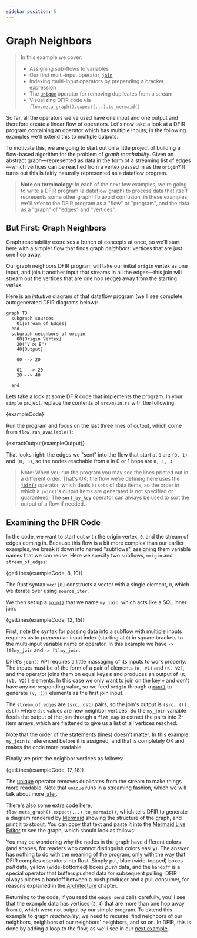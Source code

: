 ```yaml
---
sidebar_position: 5
---
```


# Graph Neighbors
> In this example we cover:
> * Assigning sub-flows to variables
> * Our first multi-input operator, [`join`](../syntax/surface_ops_gen.md#join)
> * Indexing multi-input operators by prepending a bracket expression
> * The [`unique`](../syntax/surface_ops_gen.md#unique) operator for removing duplicates from a stream
> * Visualizing DFIR code via `flow.meta_graph().expect(...).to_mermaid()`

So far, all the operators we've used have one input and one output and therefore
create a linear flow of operators. Let's now take a look at a DFIR program containing
an operator which has multiple inputs; in the following examples we'll extend this to
multiple outputs.

To motivate this, we are going to start out on a little project of building a flow-based algorithm
for the problem of *graph reachability*.
Given an abstract graph—represented as data in the form of a streaming list of edges—which
vertices can be reached from a vertex passed in as the `origin`? It turns out this is fairly
naturally represented as a dataflow program.

> **Note on terminology**: In each of the next few examples, we're going to write a DFIR program (a dataflow graph) to process data that itself represents some other graph! To avoid confusion, in these examples, we'll refer to the DFIR program as a "flow" or "program", and the data as a "graph" of "edges" and "vertices".

## But First: Graph Neighbors
Graph reachability exercises a bunch of concepts at once, so we'll start here with a simpler flow that
finds graph *neighbors*: vertices that are just one hop away.

Our graph neighbors DFIR program will take
our initial `origin` vertex as one input, and join it another input that streams in all the edges—this
join will stream out the vertices that are one hop (edge) away from the starting vertex.

Here is an *intuitive* diagram of that dataflow program (we'll see complete, autogenerated DFIR diagrams
below):
```mermaid
graph TD
  subgraph sources
    01[Stream of Edges]
  end
  subgraph neighbors of origin
    00[Origin Vertex]
    20("V ⨝ E")
    40[Output]

    00 --> 20

    01 ---> 20
    20 --> 40

  end
```

Lets take a look at some DFIR code that implements the program. In your `simple` project,
replace the contents of `src/main.rs` with the following:

<CodeBlock language="rust" showLineNumbers>{exampleCode}</CodeBlock>

Run the program and focus on the last three lines of output, which come from `flow.run_available()`:

<CodeBlock language="console">{extractOutput(exampleOutput)}</CodeBlock>

That looks right: the edges we "sent" into the flow that start at `0` are
`(0, 1)` and `(0, 3)`, so the nodes reachable from `0` in 0 or 1 hops are `0, 1, 3`.

> Note: When you run the program you may see the lines printed out in a different order. That's OK; the flow we're defining here uses the [`join()`](../syntax/surface_ops_gen.md#join) operator, which deals in `sets` of data items, so the order in which a `join()`'s output items are generated is not specified or guaranteed. The [`sort_by_key`](../syntax/surface_ops_gen.md#sort_by_key) operator can always be used to sort the output of a flow if needed.

## Examining the DFIR Code
In the code, we want to start out with the origin vertex, `0`,
and the stream of edges coming in. Because this flow is a bit more complex
than our earlier examples, we break it down into named "subflows", assigning them variable
names that we can reuse. Here we specify two subflows, `origin` and `stream_of_edges`:

<CodeBlock language="rust">{getLines(exampleCode, 8, 10)}</CodeBlock>

The Rust syntax `vec![0]` constructs a vector with a single element, `0`, which we iterate
over using `source_iter`.

We then set up a [`join()`](../syntax/surface_ops_gen.md#join) that we
name `my_join`, which acts like a SQL inner join.

<CodeBlock language="rust">{getLines(exampleCode, 12, 15)}</CodeBlock>

First, note the syntax for passing data into a subflow with multiple inputs requires us to *prepend*
an input index (starting at `0`) in square brackets to the multi-input variable name or operator.  In this example we have `-> [0]my_join`
and `-> [1]my_join`.

DFIR's `join()` API requires
a little massaging of its inputs to work properly.
The inputs must be of the form of a pair of elements `(K, V1)`
and `(K, V2)`, and the operator joins them on equal keys `K` and produces an
output of `(K, (V1, V2))` elements. In this case we only want to join on the key `v` and
don't have any corresponding value, so we feed `origin` through a [`map()`](../syntax/surface_ops_gen.md#map)
to generate `(v, ())` elements as the first join input.

The `stream_of_edges` are `(src, dst)` pairs,
so the join's output is `(src, ((), dst))` where `dst` values are new neighbor
vertices. So the `my_join` variable feeds the output of the join through a `flat_map` to extract the pairs into 2-item arrays, which are flattened to give us a list of all vertices reached.

Note that the order of the statements (lines) doesn't matter. In this example, `my_join` is
referenced before it is assigned, and that is completely OK and makes the code more readable.

Finally we print the neighbor vertices as follows:

<CodeBlock language="rust">{getLines(exampleCode, 17, 18)}</CodeBlock>

The [unique](../syntax/surface_ops_gen.md#unique) operator removes duplicates from the stream to make things more readable. Note that `unique` runs in a streaming fashion, which we will talk about more [later](./example_6_unreachability#strata-and-ticks).

There's
also some extra code here, `flow.meta_graph().expect(...).to_mermaid()`, which tells
DFIR to
generate a diagram rendered by [Mermaid](https://mermaid-js.github.io/) showing
the structure of the graph, and print it to stdout.
You can copy that text and paste it into the [Mermaid Live Editor](https://mermaid-js.github.io/mermaid-live-editor/)
to see the graph, which should look as follows:

<mermaid value={extractMermaid(exampleOutput)}></mermaid>

You may be wondering why the nodes in the graph have different colors (and shapes, for readers who cannot distinguish
colors easily). The answer has nothing to do with the meaning of the program, only with the way that DFIR compiles
operators into Rust. Simply put, blue (wide-topped) boxes _pull_ data, yellow (wide-bottomed) boxes _push_ data, and the `handoff` is a special operator that buffers pushed data for subsequent pulling. DFIR always places a handoff
between a push producer and a pull consumer, for reasons explained in the [Architecture](../architecture/) chapter.

Returning to the code, if you read the `edges_send` calls carefully, you'll see that the example data
has vertices (`2`, `4`) that are more than one hop away from `0`, which were
not output by our simple program. To extend this example to graph *reachability*,
we need to recurse: find neighbors of our neighbors, neighbors of our neighbors' neighbors, and so on. In DFIR,
this is done by adding a loop to the flow, as we'll see in our [next example](example_5_reachability).

